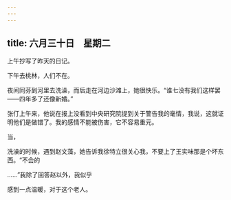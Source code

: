 ```yaml
---
---
---
```

title: 六月三十日　星期二
---




上午抄写了昨天的日记。

下午去桃林，人们不在。

夜间同芬到河里去洗澡，而后走在河边沙滩上，她很快乐。“谁七没有我们这样罢——四年多了还像新婚。”

张仃上午来，他说在报上没看到中央研究院提到关于警告我的毫情，我说，这就证明他们是做错了。我的感情不能被伤害，它不容易重元。

当，

洗澡的时候，遇到赵文藻，她告诉我徐特立很关心我，不要上了王实味那是个坏东西。“不会的

……”我除了回答赵以外，我似乎

感到一点温暖，对于这个老人。
